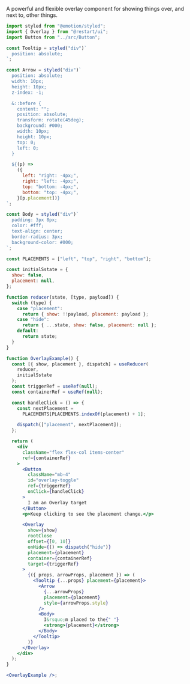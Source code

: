 A powerful and flexible overlay component for showing things over, and next to, other things.

```jsx live
import styled from "@emotion/styled";
import { Overlay } from "@restart/ui";
import Button from "../src/Button";

const Tooltip = styled("div")`
  position: absolute;
`;

const Arrow = styled("div")`
  position: absolute;
  width: 10px;
  height: 10px;
  z-index: -1;

  &::before {
    content: "";
    position: absolute;
    transform: rotate(45deg);
    background: #000;
    width: 10px;
    height: 10px;
    top: 0;
    left: 0;
  }

  ${(p) =>
    ({
      left: "right: -4px;",
      right: "left: -4px;",
      top: "bottom: -4px;",
      bottom: "top: -4px;",
    }[p.placement])}
`;

const Body = styled("div")`
  padding: 3px 8px;
  color: #fff;
  text-align: center;
  border-radius: 3px;
  background-color: #000;
`;

const PLACEMENTS = ["left", "top", "right", "bottom"];

const initialSstate = {
  show: false,
  placement: null,
};

function reducer(state, [type, payload]) {
  switch (type) {
    case "placement":
      return { show: !!payload, placement: payload };
    case "hide":
      return { ...state, show: false, placement: null };
    default:
      return state;
  }
}

function OverlayExample() {
  const [{ show, placement }, dispatch] = useReducer(
    reducer,
    initialSstate
  );
  const triggerRef = useRef(null);
  const containerRef = useRef(null);

  const handleClick = () => {
    const nextPlacement =
      PLACEMENTS[PLACEMENTS.indexOf(placement) + 1];

    dispatch(["placement", nextPlacement]);
  };

  return (
    <div
      className="flex flex-col items-center"
      ref={containerRef}
    >
      <Button
        className="mb-4"
        id="overlay-toggle"
        ref={triggerRef}
        onClick={handleClick}
      >
        I am an Overlay target
      </Button>
      <p>Keep clicking to see the placement change.</p>

      <Overlay
        show={show}
        rootClose
        offset={[0, 10]}
        onHide={() => dispatch("hide")}
        placement={placement}
        container={containerRef}
        target={triggerRef}
      >
        {({ props, arrowProps, placement }) => (
          <Tooltip {...props} placement={placement}>
            <Arrow
              {...arrowProps}
              placement={placement}
              style={arrowProps.style}
            />
            <Body>
              I&rsquo;m placed to the{" "}
              <strong>{placement}</strong>
            </Body>
          </Tooltip>
        )}
      </Overlay>
    </div>
  );
}

<OverlayExample />;
```
